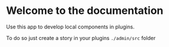 
<Meta title="Introduction" />

# Welcome to the documentation

Use this app to develop local components in plugins.

To do so just create a story in your plugins `./admin/src` folder
